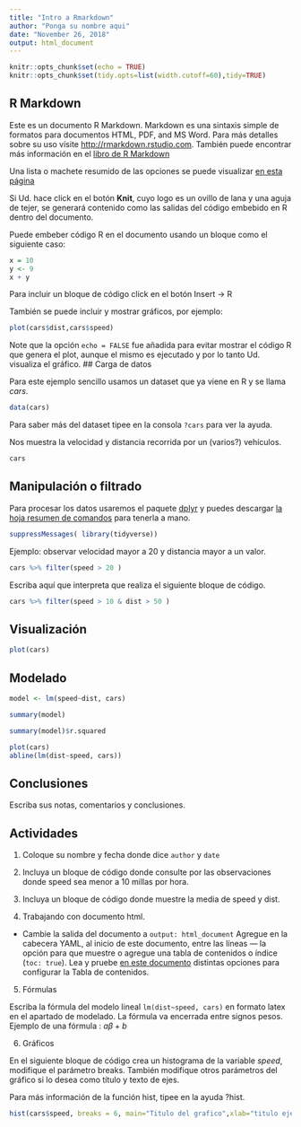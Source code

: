 ```yaml
---
title: "Intro a Rmarkdown"
author: "Ponga su nombre aqui"
date: "November 26, 2018"
output: html_document
---
```

```r
knitr::opts_chunk$set(echo = TRUE)
knitr::opts_chunk$set(tidy.opts=list(width.cutoff=60),tidy=TRUE)
```

## R Markdown

Este es un documento R Markdown. Markdown es una sintaxis simple de formatos para documentos HTML, PDF, and MS Word. Para más detalles sobre su uso visite [http://rmarkdown.rstudio.com](este sitio). También puede encontrar más información en el [libro de R Markdown](https://bookdown.org/yihui/rmarkdown/)

Una lista o machete resumido de las opciones se puede visualizar [en esta página](https://www.rstudio.com/wp-content/uploads/2016/03/rmarkdown-cheatsheet-2.0.pdf)

Si Ud. hace click en el botón **Knit**, cuyo logo es un ovillo de lana y una aguja de tejer, se generará contenido como las salidas del código embebido en R dentro del documento.

Puede embeber código R en el documento usando un bloque como el siguiente caso:

```r
x = 10
y <- 9
x + y
```
Para incluir un bloque de código click en el botón Insert -> R

También se puede incluir y mostrar gráficos, por ejemplo:

```r
plot(cars$dist,cars$speed)
```

Note que la opción `echo = FALSE` fue añadida para evitar mostrar el código R que genera el plot, aunque el mismo es ejecutado y por lo tanto Ud. visualiza el gráfico.
## Carga de datos

Para este ejemplo sencillo usamos un dataset que ya viene en R y se llama *cars*. 
```r
data(cars)
```

Para saber más del dataset tipee en la consola `?cars` para ver la ayuda.

Nos muestra la velocidad y distancia recorrida por un (varios?) vehículos.

```r
cars
```

## Manipulación o filtrado

Para procesar los datos usaremos el paquete [dplyr](https://dplyr.tidyverse.org/)
y puedes descargar [la hoja resumen de comandos](https://www.rstudio.com/wp-content/uploads/2015/02/data-wrangling-cheatsheet.pdf) para tenerla a mano.
```r
suppressMessages( library(tidyverse))
```

Ejemplo: observar velocidad mayor a 20 y distancia mayor a un valor.
```r
cars %>% filter(speed > 20 )
```

Escriba aquí que interpreta que realiza el siguiente bloque de código.

```r
cars %>% filter(speed > 10 & dist > 50 )
```

## Visualización
```r
plot(cars)
```


## Modelado

```r
model <- lm(speed~dist, cars)

summary(model)
```

```r
summary(model)$r.squared
```

```r
plot(cars)
abline(lm(dist~speed, cars))
```

## Conclusiones

Escriba sus notas, comentarios y conclusiones.

## Actividades

1.  Coloque su nombre y fecha donde dice `author` y `date`
2. Incluya un bloque de código donde consulte por las observaciones donde speed sea menor a 10 millas por hora.
3. Incluya un bloque de código donde muestre la media de speed y dist.

4. Trabajando con documento html.

* Cambie la salida del documento a  `output: html_document`
Agregue en la cabecera YAML, al inicio de este documento, entre las líneas --- 
la opción para que muestre o agregue una tabla de contenidos o índice (`toc: true`).
Lea y pruebe [en este documento](https://bookdown.org/yihui/rmarkdown/html-document.html#table-of-contents) distintas opciones para configurar la Tabla de contenidos.

5. Fórmulas

Escriba la fórmula del modelo lineal `lm(dist~speed, cars)` en formato latex en el apartado de modelado. La fórmula va encerrada entre signos pesos. 
Ejemplo de una fórmula : $a \beta + b$

6. Gráficos

En el siguiente bloque de código crea un histograma de la variable _speed_, modifique el parámetro breaks. También modifique otros parámetros del gráfico si lo desea como título y texto de ejes.

Para más información de la función hist, tipee en la ayuda ?hist.

```r
hist(cars$speed, breaks = 6, main="Titulo del grafico",xlab="titulo eje x")
```


